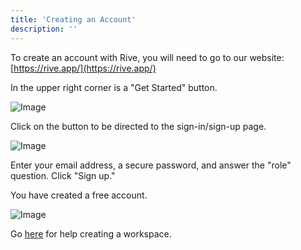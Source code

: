 ```yaml
---
title: 'Creating an Account'
description: ''
---
```


To create an account with Rive, you will need to go to our website: [https://rive.app/](https://rive.app/)

In the upper right corner is a "Get Started" button.

![Image](https://ucarecdn.com/10c6085e-6d7a-4c2c-92ee-73abaa7b2a39/)

Click on the button to be directed to the sign-in/sign-up page.

![Image](https://ucarecdn.com/f8ccfd24-bfaf-4e37-bf90-63dee4703196/)

Enter your email address, a secure password, and answer the "role" question. Click "Sign up."

You have created a free account.

![Image](https://ucarecdn.com/4bd5130c-99fc-45aa-8d26-4f2ec81dd53f/)

Go [here](https://rive.app/community/doc/creating-a-team/doc1Lp7GBtnV) for help creating a workspace.